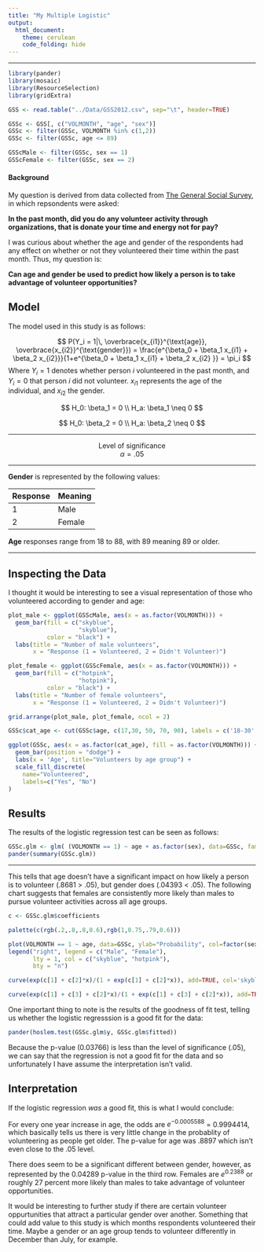 ```yaml
---
title: "My Multiple Logistic"
output: 
  html_document: 
    theme: cerulean
    code_folding: hide
---
```


<hr />

```r
library(pander)
library(mosaic)
library(ResourceSelection)
library(gridExtra)

GSS <- read.table("../Data/GSS2012.csv", sep="\t", header=TRUE)

GSSc <- GSS[, c("VOLMONTH", "age", "sex")]
GSSc <- filter(GSSc, VOLMONTH %in% c(1,2))
GSSc <- filter(GSSc, age <= 89)

GSScMale <- filter(GSSc, sex == 1) 
GSScFemale <- filter(GSSc, sex == 2)
```
#### Background

My question is derived from data collected from [The General Social Survey](http://sda.berkeley.edu/sdaweb/analysis/?dataset=gss12), in which repsondents were asked:

<b>In the past month, did you do any volunteer activity through organizations, 
 that is donate your time and energy not for pay?</b>

I was curious about whether the age and gender of the respondents had any effect on whether or not they volunteered their time within the past month. Thus, my question is:

<b>Can age and gender be used to predict how likely a person is to take advantage of volunteer opportunities?</b>

## Model

The model used in this study is as follows:

$$
  P(Y_i = 1|\, \overbrace{x_{i1}}^{\text{age}}, \overbrace{x_{i2}}^{\text{gender}}) = \frac{e^{\beta_0 + \beta_1 x_{i1} + \beta_2 x_{i2}}}{1+e^{\beta_0 + \beta_1 x_{i1} + \beta_2 x_{i2} }} = \pi_i
$$
Where $Y_i = 1$ denotes whether person $i$ volunteered in the past month, and $Y_i = 0$ that person $i$ did not volunteer. $x_{i1}$ represents the age of the individual, and $x_{i2}$ the gender.

$$
  H_0: \beta_1 = 0 \\
  H_a: \beta_1 \neq 0
$$

$$
  H_0: \beta_2 = 0 \\
  H_a: \beta_2 \neq 0
$$
<hr>

<center>Level of significance</center>
<center>$\alpha = .05$</center>

<hr>

<b>Gender</b> is represented by the following values:

| Response | Meaning |
|----------|-------|
| 1 | Male |
| 2 | Female |

<b>Age</b> responses range from 18 to 88, with 89 meaning 89 or older.

<hr>

## Inspecting the Data

I thought it would be interesting to see a visual representation of those who volunteered according to gender and age:

```R
plot_male <- ggplot(GSScMale, aes(x = as.factor(VOLMONTH))) +
  geom_bar(fill = c("skyblue",
                    "skyblue"), 
           color = "black") +
  labs(title = "Number of male volunteers",
       x = "Response (1 = Volunteered, 2 = Didn't Volunteer)")

plot_female <- ggplot(GSScFemale, aes(x = as.factor(VOLMONTH))) +
  geom_bar(fill = c("hotpink",
                    "hotpink"), 
           color = "black") +
  labs(title = "Number of female volunteers",
       x = "Response (1 = Volunteered, 2 = Didn't Volunteer)")

grid.arrange(plot_male, plot_female, ncol = 2)
```

```r
GSSc$cat_age <- cut(GSSc$age, c(17,30, 50, 70, 90), labels = c('18-30', '31-50', '51-70', '71-90'))

ggplot(GSSc, aes(x = as.factor(cat_age), fill = as.factor(VOLMONTH))) +
  geom_bar(position = "dodge") + 
  labs(x = 'Age', title="Volunteers by age group") +
  scale_fill_discrete(
    name="Volunteered",
    labels=c("Yes", "No")
)
```

## Results

The results of the logistic regression test can be seen as follows:

```r

GSSc.glm <- glm( (VOLMONTH == 1) ~ age + as.factor(sex), data=GSSc, family=binomial)
pander(summary(GSSc.glm))
```

<hr>

This tells that age doesn't have a significant impact on how likely a person is to volunteer (.8681 > .05), but gender does (.04393 < .05). The following chart suggests that females are consistently more likely than males to pursue volunteer activities across all age groups.

```r
c <- GSSc.glm$coefficients

palette(c(rgb(.2,.8,.8,0.6),rgb(1,0.75,.79,0.6)))

plot(VOLMONTH == 1 ~ age, data=GSSc, ylab="Probability", col=factor(sex), pch=16, cex=1.2, main="Probability of volunteering by age and gender")
legend("right", legend = c("Male", "Female"), 
       lty = 1, col = c("skyblue", "hotpink"),
       bty = "n")

curve(exp(c[1] + c[2]*x)/(1 + exp(c[1] + c[2]*x)), add=TRUE, col='skyblue', lwd=1.8)

curve(exp(c[1] + c[3] + c[2]*x)/(1 + exp(c[1] + c[3] + c[2]*x)), add=TRUE, col='pink', lwd=1.8)
```

One important thing to note is the results of the goodness of fit test, telling us whether the logistic regresssion is a good fit for the data:
```r
pander(hoslem.test(GSSc.glm$y, GSSc.glm$fitted))
```

Because the p-value (0.03766) is less than the level of significance (.05), we can say that the regression is not a good fit for the data and so unfortunately I have assume the interpretation isn't valid. 


## Interpretation
If the logistic regression _was_ a good fit, this is what I would conclude:

For every one year increase in age, the odds are $e^{-0.0005588}$ = 0.9994414, which basically tells us there is very little change in the probablity of volunteering as people get older. The p-value for age was .8897 which isn't even close to the .05 level.

There does seem to be a significant different between gender, however, as represented by the 0.04289 p-value in the third row. Females are $e^{0.2388}$ or roughly 27 percent more likely than males to take advantage of volunteer opportunities.

It would be interesting to further study if there are certain volunteer oppurtunities that attract a particular gender over another. Something that could add value to this study is which months respondents volunteered their time. Maybe a gender or an age group tends to volunteer differently in December than July, for example.

